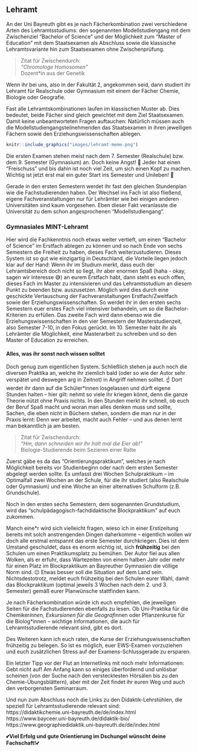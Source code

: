 ## Lehramt {#lehramt}

An der Uni Bayreuth gibt es je nach Fächerkombination zwei verschiedene Arten des Lehramtsstudiums: den sogenannten Modellstudiengang mit dem Zwischenziel "Bachelor of Science" und der Möglichkeit zum "Master of Education" mit dem Staatsexamen als Abschluss sowie die klassische Lehramtsvariante hin zum Staatsexamen ohne Zwischenprüfung.

> Zitat für Zwischendurch:<br>
> *"Chromologe Homosomen"*<br>
> Dozent*in aus der Genetik

Wenn ihr bei uns, also in der Fakultät 2, angekommen seid, dann studiert ihr Lehramt für Realschule oder Gymnasium mit einem der Fächer Chemie, Biologie oder Geografie.

Fast alle Lehramtskombinationen laufen im klassischen Muster ab. Dies bedeutet, beide Fächer sind gleich gewichtet mit dem Ziel Staatsexamen. Damit keine unbeantworteten Fragen auftauchen: Natürlich müssen auch die Modellstudiengangsteilnehmenden das Staatsexamen in ihren jeweiligen Fächern sowie den Erziehungswissenschaften ablegen.

```r
knitr::include_graphics("images/lehramt-meme.png")
```

Die ersten Examen stehen meist nach dem 7. Semester (Realschule) bzw. dem 9. Semester (Gymnasium) an. Doch keine Angst! 🤗 Jeder hat einen "Freischuss" und bis dahin ist noch viel Zeit, um sich einen Kopf zu machen. Wichtig ist jetzt erst mal ein guter Start ins Semester und Unileben! 🙂

Gerade in den ersten Semestern werdet ihr fast den gleichen Stundenplan wie die Fachstudierenden haben. Der Wechsel ins Fach ist also fließend, eigene Fachveranstaltungen nur für Lehrämter wie bei einigen anderen Universitäten sind kaum vorgesehen. Eben dieser Fakt veranlasste die Universität zu dem schon angesprochenen "Modellstudiengang".

### Gymnasiales MINT-Lehramt {-}

Hier wird die Fachkenntnis noch etwas weiter vertieft, um einen "Bachelor of Science" im Erstfach ablegen zu können und so nach Ende von sechs Semestern die Freiheit zu haben, dieses Fach weiterzustudieren. Dieses System ist so gut wie einzigartig in Deutschland, die Vorteile liegen jedoch klar auf der Hand: Wenn ihr im Studium merkt, dass euch der Lehramtsbereich doch nicht so liegt, ihr aber enormen Spaß (haha - okay, sagen wir Interesse 😅) an eurem Erstfach habt, dann steht es euch offen, dieses Fach im Master zu intensivieren und das Lehramtsstudium an diesem Punkt zu beenden bzw. auszusetzen. Möglich wird dies durch eine geschickte Vertauschung der Fachveranstaltungen Erstfach/Zweitfach sowie der Erziehungswissenschaften. So werdet ihr in den ersten sechs Semestern euer erstes Fach viel intensiver behandeln, um so die Bachelor-Kriterien zu erfüllen. Das zweite Fach wird dann ebenso wie die Erziehungswissenschaften in den vier Semestern der Masterstudienzeit, also Semester 7-10, in den Fokus gerückt. Im 10. Semester habt ihr als Lehrämter die Möglichkeit, eine Masterarbeit zu schreiben und so den Master of Education zu erreichen.

#### Alles, was ihr sonst noch wissen solltet {-}

Doch genug zum eigentlichen System. Schließlich stehen ja auch noch die diversen Praktika an, welche ihr ziemlich bald (oder so wie der Autor sehr verspätet und deswegen arg in Zeitnot) in Angriff nehmen solltet. ☝️ Dort werdet ihr dann auf die Schüler*innen losgelassen und dürft eigene Stunden halten – hier gilt: nehmt so viele ihr kriegen könnt, denn die ganze Theorie nützt ohne Praxis nichts. In den Stunden merkt ihr schnell, ob euch der Beruf Spaß macht und woran man alles denken muss und sollte, Sachen, die eben nicht in Büchern stehen, sondern die man nur in der Praxis lernt: Denn wer arbeitet, macht auch Fehler – und aus denen lernt man bekanntlich ja am besten.

> Zitat für Zwischendurch:<br>
> *"Hm, dann schneiden wir ihr halt mal die Eier ab!"*<br>
> Biologie-Studierende beim Sezieren einer Ratte

Zuerst gäbe es da das "Orientierungspraktikum", welches je nach Möglichkeit bereits vor Studienbeginn oder nach dem ersten Semester abgelegt werden sollte. Es umfasst drei Wochen Schulpraktikum – im Optimalfall zwei Wochen an der Schule, für die ihr studiert (also Realschule oder Gymnasium) und eine Woche an einer alternativen Schulform (z.B. Grundschule).

Noch in den ersten sechs Semestern, dem sogenannten Grundstudium, wird das "schulpädagogisch-fachdidaktische Blockpraktikum" auf euch zukommen.

Manch eine*r wird sich vielleicht fragen, wieso ich in einer Erstizeitung bereits mit solch anstrengenden Dingen daherkomme – eigentlich wollen wir doch alle erstmal entspannt das erste Semester durchkriegen. Dies ist dem Umstand geschuldet, dass es enorm wichtig ist, sich **frühzeitig** bei den Schulen um einen Praktikumsplatz zu bemühen. Der Autor fiel aus allen Wolken, als er erfuhr, dass Wartezeiten von einem halben Jahr oder mehr für einen Platz im Blockpraktikum an Bayreuther Gymnasien die völlige Norm sind. 😐 Etwas besser soll die Situation auf dem Land sein. Nichtsdestotrotz, meldet euch frühzeitig bei den Schulen eurer Wahl, damit das Blockpraktikum (optimal jeweils 3 Wochen nach dem 2. und 3. Semester) gemäß eurer Planwünsche stattfinden kann.

Je nach Fächerkombination würde ich euch empfehlen, die jeweiligen Seiten für die Fachstudierenden ebenfalls zu lesen. Ob Uni-Praktika für die Chemiker*innen, Exkursionen für die Geograf*innen oder Pflanzenkurse für die Biolog*innen – wichtige Informationen, die auch für Lehramtsstudierende relevant sind, gibt es dort.

Des Weiteren kann ich euch raten, die Kurse der Erziehungswissenschaften frühzeitig zu belegen. So ist es möglich, euer EWS-Examen vorzuziehen und euch zusätzlichen Stress auf der Examens-Schlussgerade zu ersparen.

Ein letzter Tipp vor der Flut an Internetlinks mit noch mehr Informationen: Gebt nicht auf! Am Anfang kann so einiges überfordernd und unlösbar scheinen (von der Suche nach den verstecktesten Hörsälen bis zu den Chemie-Übungsblättern), aber mit der Zeit findet ihr euren Weg und auch den verborgensten Seminarraum.

Und nun zum Abschluss noch die Links zu den Didaktik-Lehrstühlen, die speziell für Lehramtsstudierende relevant sind:<br>
https://didaktikchemie.uni-bayreuth.de/de/index.html<br>
https://www.bayceer.uni-bayreuth.de/didaktik-bio/<br>
https://www.geographiedidaktik.uni-bayreuth.de/de/index.html

💕**Viel Erfolg und gute Orientierung im Dschungel wünscht deine Fachschaft!**💕